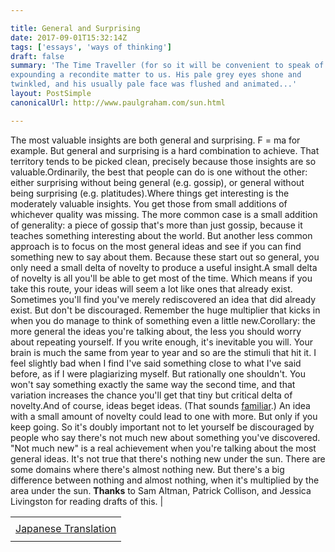 ```yaml
---

title: General and Surprising
date: 2017-09-01T15:32:14Z
tags: ['essays', 'ways of thinking']
draft: false
summary: 'The Time Traveller (for so it will be convenient to speak of him) was
expounding a recondite matter to us. His pale grey eyes shone and
twinkled, and his usually pale face was flushed and animated...'
layout: PostSimple
canonicalUrl: http://www.paulgraham.com/sun.html

---
```


The most valuable insights are both general and surprising.
F = ma for example. But general and surprising is a hard
combination to achieve. That territory tends to be picked
clean, precisely because those insights are so valuable.Ordinarily, the best that people can do is one without the
other: either surprising without being general (e.g.
gossip), or general without being surprising (e.g.
platitudes).Where things get interesting is the moderately valuable
insights. You get those from small additions of whichever
quality was missing. The more common case is a small
addition of generality: a piece of gossip that's more than
just gossip, because it teaches something interesting about
the world. But another less common approach is to focus on
the most general ideas and see if you can find something new
to say about them. Because these start out so general, you
only need a small delta of novelty to produce a useful
insight.A small delta of novelty is all you'll be able to get most
of the time. Which means if you take this route, your ideas
will seem a lot like ones that already exist. Sometimes
you'll find you've merely rediscovered an idea that did
already exist. But don't be discouraged. Remember the huge
multiplier that kicks in when you do manage to think of
something even a little new.Corollary: the more general the ideas you're talking about,
the less you should worry about repeating yourself. If you
write enough, it's inevitable you will. Your brain is much
the same from year to year and so are the stimuli that hit
it. I feel slightly bad when I find I've said something
close to what I've said before, as if I were plagiarizing
myself. But rationally one shouldn't. You won't say
something exactly the same way the second time, and that
variation increases the chance you'll get that tiny but
critical delta of novelty.And of course, ideas beget ideas. (That sounds
[familiar](ecw.html).)
An idea with a small amount of novelty could lead to one
with more. But only if you keep going. So it's doubly
important not to let yourself be discouraged by people who
say there's not much new about something you've discovered.
"Not much new" is a real achievement when you're talking
about the most general ideas. It's not true that there's nothing new under the sun. There
are some domains where there's almost nothing new. But
there's a big difference between nothing and almost nothing,
when it's multiplied by the area under the sun.
**Thanks** to Sam Altman, Patrick Collison, and Jessica
Livingston for reading drafts of this. |

|                                                                    |
| ------------------------------------------------------------------ |
|                                                                    |
| [Japanese Translation](https://note.com/tokyojack/n/nbdc4bb355499) |
|                                                                    |
